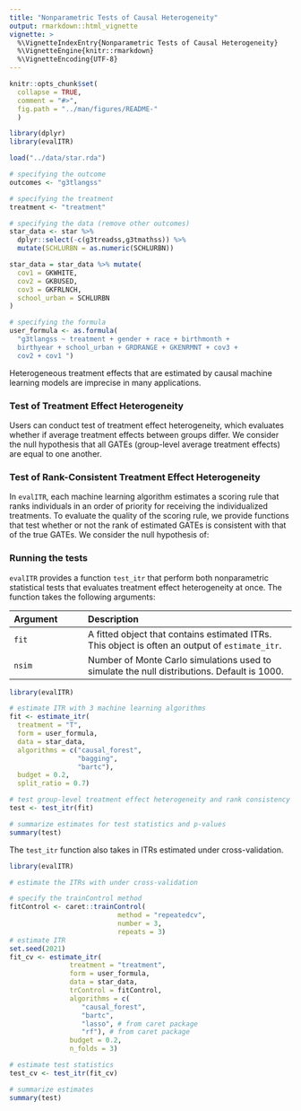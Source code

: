 ```yaml
---
title: "Nonparametric Tests of Causal Heterogeneity"
output: rmarkdown::html_vignette
vignette: >
  %\VignetteIndexEntry{Nonparametric Tests of Causal Heterogeneity}
  %\VignetteEngine{knitr::rmarkdown}
  %\VignetteEncoding{UTF-8}
---
```


```r
knitr::opts_chunk$set(
  collapse = TRUE,
  comment = "#>",
  fig.path = "../man/figures/README-"
  )

library(dplyr)
library(evalITR)

load("../data/star.rda")

# specifying the outcome
outcomes <- "g3tlangss"

# specifying the treatment
treatment <- "treatment"

# specifying the data (remove other outcomes)
star_data <- star %>% 
  dplyr::select(-c(g3treadss,g3tmathss)) %>%
  mutate(SCHLURBN = as.numeric(SCHLURBN))

star_data = star_data %>% mutate(
  cov1 = GKWHITE,
  cov2 = GKBUSED,
  cov3 = GKFRLNCH,
  school_urban = SCHLURBN
)

# specifying the formula
user_formula <- as.formula(
  "g3tlangss ~ treatment + gender + race + birthmonth + 
  birthyear + school_urban + GRDRANGE + GKENRMNT + cov3 + 
  cov2 + cov1 ")

```

Heterogeneous treatment effects that are estimated by causal machine learning models are imprecise in many applications. 

### Test of Treatment Effect Heterogeneity

Users can conduct test of treatment effect heterogeneity, which evaluates whether if average treatment effects between groups differ. We consider the null hypothesis that all GATEs (group-level average treatment effects) are equal to one another. 

### Test of Rank-Consistent Treatment Effect Heterogeneity 

In `evalITR`, each machine learning algorithm estimates a scoring rule that ranks individuals in an order of priority for receiving the individualized treatments. To evaluate the quality of the scoring rule, we provide functions that test whether or not the rank of estimated GATEs is consistent with that of the true GATEs. We consider the null hypothesis of:


### Running the tests

`evalITR` provides a function `test_itr` that perform both nonparametric statistical tests that evaluates treatment effect heterogeneity at once. The function takes the following arguments:

| Argument | Description              |
|:-------- | :------------------------|
| `fit`    | A fitted object that contains estimated ITRs. This object is often an output of `estimate_itr`. |
| `nsim`   | Number of Monte Carlo simulations used to simulate the null distributions. Default is 1000. | 


```r
library(evalITR)

# estimate ITR with 3 machine learning algorithms
fit <- estimate_itr(
  treatment = "T",
  form = user_formula,
  data = star_data,
  algorithms = c("causal_forest",
                 "bagging",
                 "bartc"),
  budget = 0.2,
  split_ratio = 0.7)

# test group-level treatment effect heterogeneity and rank consistency
test <- test_itr(fit)

# summarize estimates for test statistics and p-values
summary(test)
```

The `test_itr` function also takes in ITRs estimated under cross-validation.

```r
library(evalITR)

# estimate the ITRs with under cross-validation

# specify the trainControl method
fitControl <- caret::trainControl(
                           method = "repeatedcv",
                           number = 3,
                           repeats = 3)
# estimate ITR
set.seed(2021)
fit_cv <- estimate_itr(
               treatment = "treatment",
               form = user_formula,
               data = star_data,
               trControl = fitControl,
               algorithms = c(
                  "causal_forest", 
                  "bartc",
                  "lasso", # from caret package
                  "rf"), # from caret package
               budget = 0.2,
               n_folds = 3)

# estimate test statistics 
test_cv <- test_itr(fit_cv)

# summarize estimates
summary(test)
```


